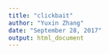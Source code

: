 ```yaml
---
title: "clickbait"
author: "Yuxin Zhang"
date: "September 28, 2017"
output: html_document
---
```


```r

```

